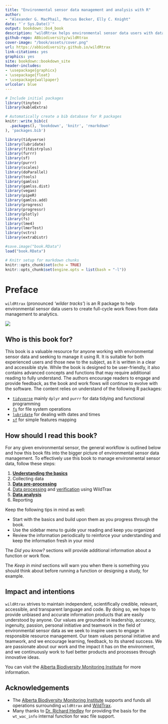 ```yaml
---
title: "Environmental sensor data management and analysis with R"
author: 
- "Alexander G. MacPhail, Marcus Becker, Elly C. Knight"
date: "`r Sys.Date()`"
output: bookdown::bs4_book
description: "wildRtrax helps environmental sensor data users with data management and analytics"
github-repo: ABbiodiversity/wildRtrax
cover-image: "/book/assets/cover.png"
url: https://abbiodiversity.github.io/wildRtrax
link-citations: yes
graphics: yes
site: bookdown::bookdown_site
header-includes:
- \usepackage{graphicx}
- \usepackage{float}
- \usepackage{wallpaper}
urlcolor: blue
---
```


```r
# Include initial packages
library(tinytex)
library(kableExtra)

# Automatically create a bib database for R packages
knitr::write_bib(c(
  .packages(), 'bookdown', 'knitr', 'rmarkdown'
), 'packages.bib')

library(tidyverse)
library(lubridate)
library(fitdistrplus)
library(furrr)
library(sf)
library(purrr)
library(scales)
library(doParallel)
library(tools)
library(gamlss)
library(gamlss.dist)
library(vegan)
library(pipeR)
library(gamlss.add)
library(progress)
library(progressr)
library(plotly)
library(fs)
library(lme4)
library(lmerTest)
library(vctrs)
library(extraDistr)

#save.image("book.RData")
load("book.RData")
```

```r
# Knitr setup for markdown chunks
knitr::opts_chunk$set(echo = TRUE)
knitr::opts_chunk$set(engine.opts = list(bash = "-l"))
```

# Preface {-}

`wildRtrax` (pronounced *‘wilder tracks’*) is an R package to help environmental sensor data users to create full-cycle work flows from data management to analytics.

![](assets/cover.png)

## Who is this book for?

This book is a valuable resource for anyone working with environmental sensor data and seeking to manage it using R. It is suitable for both experienced users and those new to the subject, as it is written in a clear and accessible style. While the book is designed to be user-friendly, it also contains advanced concepts and functions that may require additional reading to fully understand. The authors encourage readers to engage and provide feedback, as the book and work flows will continue to evolve with the software. The content relies on understand of the following R packages:

* [`tidyverse`](https://www.tidyverse.org/) mainly `dplyr` and `purrr` for data tidying and functional programming
* [`fs`](https://www.tidyverse.org/blog/2018/01/fs-1.0.0/) for file system operations
* [`lubridate`](https://lubridate.tidyverse.org/) for dealing with dates and times
* [`sf`](https://r-spatial.github.io/sf/) for simple features mapping

## How should I read this book?

For any given environmental sensor, the general workflow is outlined below and how this book fits into the bigger picture of environmental sensor data management. To effectively use this book to manage environmental sensor data, follow these steps:

1. [**Understanding the basics**](#acoustic-data-management-basics)
2. Collecting data
3. [**Data pre-processing**](#acoustic-data-pre-processing)
4. [Data processing](https://www.wildtrax.ca/home/resources/guide/acoustic-data/acoustic-tagging-methods.html) and [verification](https://www.wildtrax.ca/home/resources/guide/acoustic-data/species-verification.html) using WildTrax
5. [**Data analysis**](#acoustic-data-analysis)
6. Reporting

Keep the following tips in mind as well:

* Start with the basics and build upon them as you progress through the book.
* Use the sidebar menu to guide your reading and keep you organized
* Review the information periodically to reinforce your understanding and keep the information fresh in your mind

:::: {.didyouknow data-latex=""}
::: {.left data-latex=""}
The *Did you know?* sections will provide additional information about a function or work flow.
:::
::::

:::: {.dangerbox data-latex=""}
::: {.left data-latex=""}
The *Keep in mind* sections will warn you when there is something you should think about before running a function or designing a study, for example.
:::
::::

## Impact and intentions

`wildRtrax` strives to maintain independent, scientifically credible, relevant, accessible, and transparent language and code. By doing so, we hope to provide unbiased and accurate information products that are easily understood by anyone. Our values are grounded in leadership, accuracy, ingenuity, passion, personal initiative and teamwork in the field of environmental sensor data as we seek to inspire users to engage in responsible resource management. Our team values personal initiative and teamwork, and we encourage learning, feedback, to its shared success. We are passionate about our work and the impact it has on the environment, and we continuously work to fuel better products and processes through innovative ideas.

You can visit the [Alberta Biodiversity Monitoring Institute](https://abmi.ca/home/about-us/our-vision-mission.html) for more information.

## Acknowledgements

* The [Alberta Biodiversity Monitoring Institute](https://abmi.ca) supports and funds all operations surrounding `wildRtrax` and [WildTrax](https://www.wildtrax.ca).
* Many thanks to [Dr. Richard Hedley](https://richardwhedley.wordpress.com/) for providing the basis for the `wt_wac_info` internal function for wac file support.

